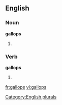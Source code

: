 
==English==

===Noun===
'''gallops'''

# {{plural of |[[gallop]]}}

===Verb===
'''gallops'''

# {{third-person singular of|[[gallop]]}}

[[Category:English plurals]]

[[fr:gallops]]
[[vi:gallops]]